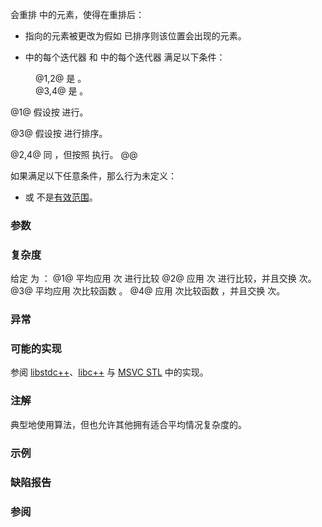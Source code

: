{{cpp/title|nth_element}}
{{cpp/algorithm/navbar}}
{{dcl begin}}
{{dcl header|algorithm}}
{{dcla|num=1|constexpr=c++20|
template&lt; class RandomIt &gt;
void nth_element( RandomIt first, RandomIt nth, RandomIt last );
}}
{{dcl|num=2|since=c++17|
template&lt; class ExecutionPolicy, class RandomIt &gt;
void nth_element( ExecutionPolicy&amp;&amp; policy,
                  RandomIt first, RandomIt nth, RandomIt last );}}
{{dcla|num=3|constexpr=c++20|
template&lt; class RandomIt, class Compare &gt;
void nth_element( RandomIt first, RandomIt nth, RandomIt last,
                  Compare comp );
}}
{{dcl|num=4|since=c++17|
template&lt; class ExecutionPolicy, class RandomIt, class Compare &gt;
void nth_element( ExecutionPolicy&amp;&amp; policy,
                  RandomIt first, RandomIt nth, RandomIt last,
                  Compare comp );
}}
{{dcl end}}

{{tt|nth_element}} 会重排 {{range|first|last}} 中的元素，使得在重排后：
* {{c|nth}} 指向的元素被更改为假如 {{range|first|last}} 已排序则该位置会出现的元素。
* {{range|first|nth}} 中的每个迭代器 {{c|i}} 和 {{range|nth|last}} 中的每个迭代器 {{c|j}} 满足以下条件：
:@1,2@ {{rev inl|until=c++20|{{c|bool(*j &lt; *i)}}}}{{rev inl|since=c++20|{{c|std::less{}(*j, *i)}}}} 是 {{c|false}}。
:@3,4@ {{c|bool(comp(*j, *i))}} 是 {{c|false}}。


@1@ 假设按 {{rev inl|until=c++20|{{c/core|operator&lt;}}}}{{rev inl|since=c++20|{{c|std::less{}&lt;!----&gt;}}}} 进行{{rlp|/#要求|排序}}。

@3@ 假设按 {{c|comp}} 进行排序。

@2,4@ 同 {{v|1,3}}，但按照 {{c|policy}} 执行。
@@ {{cpp/algorithm/parallel overload precondition|plural=yes}}

如果满足以下任意条件，那么行为未定义：
* {{range|first|nth}} 或 {{range|nth|last}} 不是[[cpp/iterator#范围|有效范围]]。
{{rev begin}}
{{rev|until=c++11|
* {{c|*first}} 的类型不{{named req|Swappable}}。
}}
{{rev|since=c++11|
* {{tt|RandomIt}} 不{{named req|ValueSwappable}}。
* {{c|*first}} 的类型不{{named req|MoveConstructible}}。
* {{c|*first}} 的类型不{{named req|MoveAssignable}}。
}}
{{rev end}}

===参数===
{{par begin}}
{{par range|3=要部分排序的}}
{{par|nth|定义排序划分点的随机访问迭代器}}
{{par exec pol}}
{{par cmp ord|comp|p1=RandomIt}}
{{par hreq}}
{{par req named|RandomIt|RandomAccessIterator}}
{{par req named|Compare|Compare}}
{{par end}}

===复杂度===
给定 {{mathjax-or|\(\scriptsize N\)|N}} 为 {{c|last - first}}：
@1@ 平均应用 {{mathjax-or|\(\scriptsize O(N)\)|O(N)}} 次{{rev inl|until=c++20|{{c/core|operator&lt;}}}}{{rev inl|since=c++20|{{c|std::less{}&lt;!----&gt;}}}} 进行比较
@2@ 应用 {{mathjax-or|\(\scriptsize O(N)\)|O(N)}} 次{{rev inl|until=c++20|{{c/core|operator&lt;}}}}{{rev inl|since=c++20|{{c|std::less{}&lt;!----&gt;}}}} 进行比较，并且交换 {{mathjax-or|\(\scriptsize O(N \cdot \log(N))\)|O(N·log(N))}} 次。
@3@ 平均应用 {{mathjax-or|\(\scriptsize O(N)\)|O(N)}} 次比较函数 {{c|comp}}。
@4@ 应用 {{mathjax-or|\(\scriptsize O(N)\)|O(N)}} 次比较函数 {{c|comp}}，并且交换 {{mathjax-or|\(\scriptsize O(N \cdot \log(N))\)|O(N·log(N))}} 次。

===异常===
{{cpp/algorithm/parallel exceptions reporting behavior|singular=no}}

===可能的实现===
参阅 [https://github.com/gcc-mirror/gcc/blob/d9375e490072d1aae73a93949aa158fcd2a27018/libstdc%2B%2B-v3/include/bits/stl_algo.h#L4718 libstdc++]、[https://github.com/llvm/llvm-project/blob/ed2d364/libcxx/include/__algorithm/nth_element.h libc++] 与 [https://github.com/microsoft/STL/blob/e97bb2b50a12816ce68cc5147b7a3a21fb68bfa3/stl/inc/algorithm#L8849-L8894 MSVC STL] 中的实现。

===注解===
典型地使用{{enwiki|Introselect|内省选择}}算法，但也允许其他拥有适合平均情况复杂度的{{enwiki|Selection algorithm|选择算法}}。

===示例===
{{example
|code=
#include &lt;algorithm&gt;
#include &lt;cassert&gt;
#include &lt;functional&gt;
#include &lt;iostream&gt;
#include &lt;numeric&gt;
#include &lt;vector&gt;

void printVec(const std::vector&lt;int&gt;&amp; vec)
{
    std::cout &lt;&lt; "v = {";
    for (char sep[]{0, ' ', 0}; const int i : vec)
        std::cout &lt;&lt; sep &lt;&lt; i, sep[0] = ',';
    std::cout &lt;&lt; "};\n";
}

int main()
{
    std::vector&lt;int&gt; v{5, 10, 6, 4, 3, 2, 6, 7, 9, 3};
    printVec(v);
    
    auto m = v.begin() + v.size() / 2;
    std::nth_element(v.begin(), m, v.end());
    std::cout &lt;&lt; "\n中值为 " &lt;&lt; v[v.size() / 2] &lt;&lt; '\n';
    // 之后导致第 N 个前后的元素互不相等
    assert(std::accumulate(v.begin(), m, 0) &lt; std::accumulate(m, v.end(), 0));
    printVec(v);
    
    // 注意：改变了比较函数
    std::nth_element(v.begin(), v.begin() + 1, v.end(), std::greater{});
    std::cout &lt;&lt; "\n第二大的元素是 " &lt;&lt; v[1] &lt;&lt; '\n';
    std::cout &lt;&lt; "最大的元素是 " &lt;&lt; v[0] &lt;&lt; '\n';
    printVec(v);
}
|p=true
|output=
v = {5, 10, 6, 4, 3, 2, 6, 7, 9, 3};

中值为 6
v = {3, 2, 3, 4, 5, 6, 10, 7, 9, 6};

第二大的元素是 9
最大的元素是 10
v = {10, 9, 6, 7, 6, 3, 5, 4, 3, 2};
}}

===缺陷报告===
{{dr list begin}}
{{dr list item|wg=lwg|dr=2150|std=C++98|before=重排后 {{c|nth}} 前只需要有一个元素不大于 {{c|nth}} 后的一个元素|after=改正要求}}
{{dr list item|wg=lwg|dr=2163|std=C++98|before=重载 {{vl|1}} 使用 {{c/core|operator&gt;}} 比较元素|after=改成 {{c/core|operator&lt;}}}}
{{dr list item|paper=P0896R4|std=C++98|before={{range|first|nth}} 和 {{range|nth|last}} 不需要有效|after=其中之一无效时行为未定义}}
{{dr list end}}

===参阅===
{{dsc begin}}
{{dsc inc|cpp/algorithm/dsc max_element}}
{{dsc inc|cpp/algorithm/dsc min_element}}
{{dsc inc|cpp/algorithm/dsc partial_sort_copy}}
{{dsc inc|cpp/algorithm/dsc stable_sort}}
{{dsc inc|cpp/algorithm/dsc sort}}
{{dsc inc|cpp/algorithm/ranges/dsc nth_element}}
{{dsc end}}

{{langlinks|de|en|es|fr|it|ja|pt|ru}}